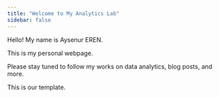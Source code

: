 ```yaml
---
title: "Welcome to My Analytics Lab"
sidebar: false 
---
```


Hello! My name is Aysenur EREN.

This is my personal webpage.

Please stay tuned to follow my works on data analytics, blog posts, and more.

This is our template.
